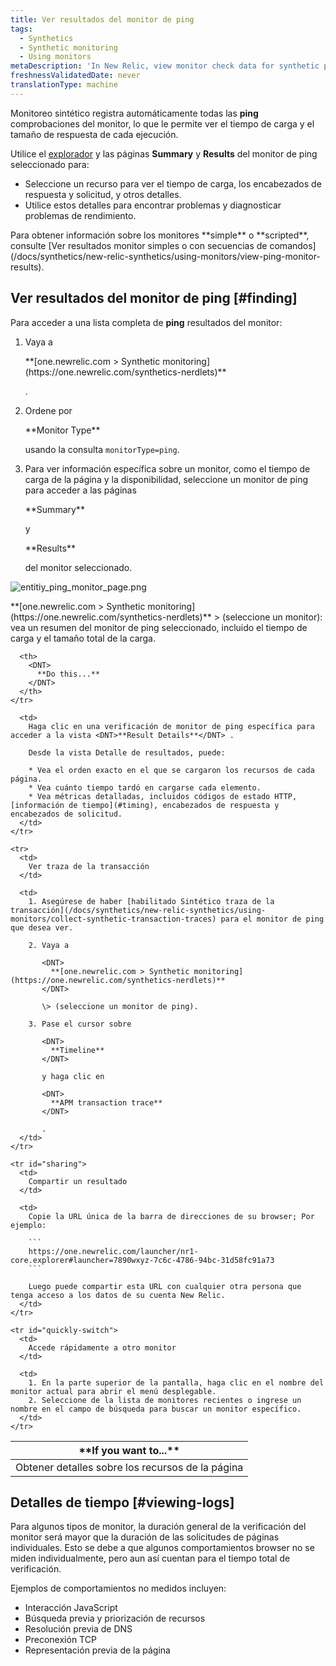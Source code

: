 ```yaml
---
title: Ver resultados del monitor de ping
tags:
  - Synthetics
  - Synthetic monitoring
  - Using monitors
metaDescription: 'In New Relic, view monitor check data for synthetic ping monitors.'
freshnessValidatedDate: never
translationType: machine
---
```


Monitoreo sintético registra automáticamente todas las <DNT>**ping**</DNT> comprobaciones del monitor, lo que le permite ver el tiempo de carga y el tamaño de respuesta de cada ejecución.

Utilice el [explorador](/docs/new-relic-one/use-new-relic-one/ui-data/new-relic-one-entity-explorer-view-performance-across-apps-services-hosts) y las páginas <DNT>**Summary**</DNT> y <DNT>**Results**</DNT> del monitor de ping seleccionado para:

* Seleccione un recurso para ver el tiempo de carga, los encabezados de respuesta y solicitud, y otros detalles.
* Utilice estos detalles para encontrar problemas y diagnosticar problemas de rendimiento.

<Callout variant="tip">
  Para obtener información sobre los monitores <DNT>**simple**</DNT> o <DNT>**scripted**</DNT>, consulte [Ver resultados monitor simples o con secuencias de comandos](/docs/synthetics/new-relic-synthetics/using-monitors/view-ping-monitor-results).
</Callout>

## Ver resultados del monitor de ping [#finding]

Para acceder a una lista completa de <DNT>**ping**</DNT> resultados del monitor:

1. Vaya a

   <DNT>
     **[one.newrelic.com > Synthetic monitoring](https://one.newrelic.com/synthetics-nerdlets)**
   </DNT>

   .

2. Ordene por

   <DNT>
     **Monitor Type**
   </DNT>

   usando la consulta `monitorType=ping`.

3. Para ver información específica sobre un monitor, como el tiempo de carga de la página y la disponibilidad, seleccione un monitor de ping para acceder a las páginas

   <DNT>
     **Summary**
   </DNT>

   y

   <DNT>
     **Results**
   </DNT>

   del monitor seleccionado.

<img
  title="Entitiy monitor list"
  alt="entitiy_ping_monitor_page.png"
  src="/images/synthetic_screenshot-full_view-ping-results.webp"
/>

<figcaption>
  <DNT>**[one.newrelic.com > Synthetic monitoring](https://one.newrelic.com/synthetics-nerdlets)**</DNT> > (seleccione un monitor): vea un resumen del monitor de ping seleccionado, incluido el tiempo de carga y el tamaño total de la carga.
</figcaption>

<table id="using">
  <thead>
    <tr>
      <th width={250}>
        <DNT>
          **If you want to...**
        </DNT>
      </th>

      <th>
        <DNT>
          **Do this...**
        </DNT>
      </th>
    </tr>
  </thead>

  <tbody>
    <tr>
      <td>
        Obtener detalles sobre los recursos de la página
      </td>

      <td>
        Haga clic en una verificación de monitor de ping específica para acceder a la vista <DNT>**Result Details**</DNT> .

        Desde la vista Detalle de resultados, puede:

        * Vea el orden exacto en el que se cargaron los recursos de cada página.
        * Vea cuánto tiempo tardó en cargarse cada elemento.
        * Vea métricas detalladas, incluidos códigos de estado HTTP, [información de tiempo](#timing), encabezados de respuesta y encabezados de solicitud.
      </td>
    </tr>

    <tr>
      <td>
        Ver traza de la transacción
      </td>

      <td>
        1. Asegúrese de haber [habilitado Sintético traza de la transacción](/docs/synthetics/new-relic-synthetics/using-monitors/collect-synthetic-transaction-traces) para el monitor de ping que desea ver.

        2. Vaya a

           <DNT>
             **[one.newrelic.com > Synthetic monitoring](https://one.newrelic.com/synthetics-nerdlets)**
           </DNT>

           \> (seleccione un monitor de ping).

        3. Pase el cursor sobre

           <DNT>
             **Timeline**
           </DNT>

           y haga clic en

           <DNT>
             **APM transaction trace**
           </DNT>

           .
      </td>
    </tr>

    <tr id="sharing">
      <td>
        Compartir un resultado
      </td>

      <td>
        Copie la URL única de la barra de direcciones de su browser; Por ejemplo:

        ```
        https://one.newrelic.com/launcher/nr1-core.explorer#launcher=7890wxyz-7c6c-4786-94bc-31d58fc91a73
        ```

        Luego puede compartir esta URL con cualquier otra persona que tenga acceso a los datos de su cuenta New Relic.
      </td>
    </tr>

    <tr id="quickly-switch">
      <td>
        Accede rápidamente a otro monitor
      </td>

      <td>
        1. En la parte superior de la pantalla, haga clic en el nombre del monitor actual para abrir el menú desplegable.
        2. Seleccione de la lista de monitores recientes o ingrese un nombre en el campo de búsqueda para buscar un monitor específico.
      </td>
    </tr>
  </tbody>
</table>

## Detalles de tiempo [#viewing-logs]

Para algunos tipos de monitor, la duración general de la verificación del monitor será mayor que la duración de las solicitudes de páginas individuales. Esto se debe a que algunos comportamientos browser no se miden individualmente, pero aun así cuentan para el tiempo total de verificación.

Ejemplos de comportamientos no medidos incluyen:

* Interacción JavaScript
* Búsqueda previa y priorización de recursos
* Resolución previa de DNS
* Preconexión TCP
* Representación previa de la página
